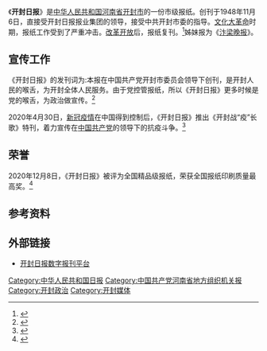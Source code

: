 《'''开封日报'''》是[[中华人民共和国|中华人民共和国]][[河南省|河南省]][[开封市|开封市]]的一份市级报纸。创刊于1948年11月6日，直接受开封日报报业集团的领导，接受中共开封市委的指导。[[文化大革命|文化大革命]]时期，报纸工作受到了严重冲击。[[改革开放|改革开放]]后，报纸复刊。<ref>{{Cite web|title=开封日报自办发行见成效|url=https://kns.cnki.net/kcms/detail/detail.aspx?dbcode=CJFD&dbname=CJFD8589&filename=CMGC198609011&v=P3H73gVpTu6tix2GXc%25mmd2BDqLMfcuSKFCSK8eck6s0%25mmd2F3VWHAfC8HgUufWARVL8pnePh|accessdate=2020-12-25|author=新闻通讯. 1986年09期|date=|format=|publisher=|language=}}</ref>姊妹报为《[[汴梁晚报|汴梁晚报]]》。

== 宣传工作 ==
《开封日报》的发刊词为:本报在中国共产党开封市委员会领导下创刊，是开封人民的喉舌，为开封全体人民服务。由于党控管报纸，所以《开封日报》更多时候是党的喉舌，为政治做宣传。<ref>{{Cite web|title=《开封日报》创刊70周年纪念特刊：牢记初心为人民|url=http://m.kf.cn/pcarticle/348882|accessdate=2020-12-25|author=|date=2018-11-06|format=|publisher=开封网|language=}}</ref>

2020年4月30日，[[新冠疫情|新冠疫情]]在中国得到控制后，《开封日报》推出《开封战“疫”长歌》特刊，着力宣传在[[中国共产党|中国共产党]]的领导下的抗疫斗争。<ref>{{Cite web|title=《开封日报》今日推出《开封战“疫”长歌》特刊|url=http://m.kf.cn/article/88809|accessdate=2020-12-25|author=|date=2020-04-30|format=|publisher=开封网|language=}}</ref>

== 荣誉 ==
2020年12月8日，《开封日报》被评为全国精品级报纸，荣获全国报纸印刷质量最高奖。<ref>{{Cite web|title=《开封日报》连续五年荣获全国报纸印刷质量最高奖|url=http://m.kf.cn/article/114052|accessdate=2020-12-25|author=|date=2020-12-09|format=|publisher=开封网|language=}}</ref>
== 参考资料 ==
{{reflist}}
== 外部链接 ==
* [http://kfrb.kf.cn/html/2020-12/25/node_4.htm 开封日报数字报刊平台] {{Wayback|url=http://kfrb.kf.cn/html/2020-12/25/node_4.htm |date=20210225213254 }}
[[Category:中华人民共和国日报|Category:中华人民共和国日报]]
[[Category:中国共产党河南省地方组织机关报|Category:中国共产党河南省地方组织机关报]]
[[Category:开封政治|Category:开封政治]]
[[Category:开封媒体|Category:开封媒体]]